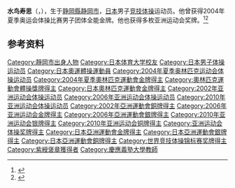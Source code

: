 {{NoteTA|G1=Sports}}
'''水鸟寿思'''（{{jpn|j=水鳥 寿思|hg=みずとり ひさし|rm=Mizutori Hisashi}}，{{bd|1980年|7月22日||}}），生于[[静岡縣|静岡縣]][[静岡市|静岡市]]，[[日本|日本]]男子[[竞技体操|竞技体操]]运动员。他曾获得2004年夏季奥运会体操比赛男子团体全能金牌。他也获得多枚亚洲运动会奖牌。<ref>{{Cite web|title=Hisashi MIZUTORI|url=https://www.olympic.org/hisashi-mizutori|accessdate=2021-03-27|work=International Olympic Committee|archive-date=2021-01-21|archive-url=https://web.archive.org/web/20210121074023/https://www.olympic.org/hisashi-mizutori|dead-url=no}}</ref><ref>{{cite web|url=https://www.olympedia.org/athletes/107224|title=Hisashi Mizutori|work=Olympedia|accessdate=2021-03-28|archive-date=2020-10-20|archive-url=https://web.archive.org/web/20201020031804/http://www.olympedia.org/athletes/107224|dead-url=no}}</ref>

== 参考资料 ==
{{reflist}}

{{奥林匹克运动会体操比赛男子团体全能冠军|2004}}

{{Authority control}}
{{DEFAULTSORT:Mizutori, Hisashi}}
[[Category:靜岡市出身人物|Category:靜岡市出身人物]]
[[Category:日本体育大学校友|Category:日本体育大学校友]]
[[Category:日本男子体操运动员|Category:日本男子体操运动员]]
[[Category:日本奧運體操運動員|Category:日本奧運體操運動員]]
[[Category:2004年夏季奥林匹克运动会体操运动员|Category:2004年夏季奥林匹克运动会体操运动员]]
[[Category:2004年夏季奧林匹克運動會金牌得主|Category:2004年夏季奧林匹克運動會金牌得主]]
[[Category:奧林匹克運動會體操獎牌得主|Category:奧林匹克運動會體操獎牌得主]]
[[Category:日本奧林匹克運動會金牌得主|Category:日本奧林匹克運動會金牌得主]]
[[Category:2002年亚洲运动会体操运动员|Category:2002年亚洲运动会体操运动员]]
[[Category:2006年亚洲运动会体操运动员|Category:2006年亚洲运动会体操运动员]]
[[Category:2010年亚洲运动会体操运动员|Category:2010年亚洲运动会体操运动员]]
[[Category:2002年亞洲運動會銅牌得主|Category:2002年亞洲運動會銅牌得主]]
[[Category:2006年亚洲运动会金牌得主|Category:2006年亚洲运动会金牌得主]]
[[Category:2006年亞洲運動會銀牌得主|Category:2006年亞洲運動會銀牌得主]]
[[Category:2010年亚洲运动会银牌得主|Category:2010年亚洲运动会银牌得主]]
[[Category:2010年亚洲运动会铜牌得主|Category:2010年亚洲运动会铜牌得主]]
[[Category:亚洲运动会体操奖牌得主|Category:亚洲运动会体操奖牌得主]]
[[Category:日本亞洲運動會金牌得主|Category:日本亞洲運動會金牌得主]]
[[Category:日本亞洲運動會銀牌得主|Category:日本亞洲運動會銀牌得主]]
[[Category:日本亞洲運動會銅牌得主|Category:日本亞洲運動會銅牌得主]]
[[Category:世界竞技体操锦标赛奖牌得主|Category:世界竞技体操锦标赛奖牌得主]]
[[Category:紫綬褒章獲得者|Category:紫綬褒章獲得者]]
[[Category:慶應義塾大學教師|Category:慶應義塾大學教師]]